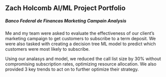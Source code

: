 ## Zach Holcomb AI/ML Project Portfolio

##### Banco Federal de Financas Marketing Campain Analysis

Me and my team were asked to evaluate the effectiveness of our client's marketing campaign to get customers to subscribe to a term deposit. We were also tasked with creating a decision tree ML model to predict which customers were most likely to subscribe.

Using our analasys and model, we reduced the call list size by 30% without compromising subscription rates, optimizing resource allocation. We also provided 3 key trends to act on to further optimize their strategy.
